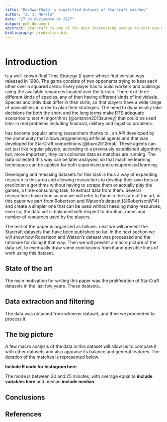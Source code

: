 ```yaml
---
title: "RedDwarfData: a simplified dataset of StarCraft matches"
author: "J. J. Merelo"
date: "27 de noviembre de 2017"
output: pdf_document
abstract: Starcraft is one of the most interesting arenas to test new machine learning and computational intelligence techniques; however, StarCraft matches take a long time and creating a good dataset for training can be hard; besides, analyzing match logs to extract the main characteristics can also be done in many different ways to the point that extracting and processing data itself can take an inordinate amount of time. In this paper we present one such simplified dataset extracted from Robinson and Watson, which we have called RedDwarfData, containing several thousand matches processed to frames, so that temporal studies can also be undertaken. This dataset is available under a free license. An initial analysis and appraisal of these matches is also made. 
bibliography: prediction.bib
---
```


```r
```

# Introduction

\emph{StarCraft} is a well-known Real Time Strategy (\emph{RTS}) game whose first version was released in 1998. The game consists of two opponents trying to beat each other over a squared arena. Every player has to build workers and buildings using the available resources located over the terrain. There exit three different kinds of species, any of then having different kinds of individuals. Species and individual differ in their skills, so that players have a wide range of possibilities in order to plan their strategies. The need to dynamically take decisions for both the short and the long terms make RTS adequate scenarios to test AI algorithms [@ontanon2013survey] that could be used later in real problems including financial, military and logistics problems. 

\emph{StarCraft} has become popular among researchers thanks to \emph{BWAPI}, an API developed by the community that allows programming artificial agents and that was developed for StarCraft competitions [@buro2012real]. These agents can act just like regular players, according to a previously established algorithm; but, more important, they can collectse data as matches are running. The data collected this way can be later analysed, so that machine learning techniques can be applied for both supervised and unsupervised learning.

Developing and releasing datasets for this task is thus a way of expanding research in this area and allowing researchers to develop their own bots or prediction algorithms without having to scrape them or actually play the games, a time-consuming task, to extract data from them. Several researchers have done so and we will refer to them in the state of the art; in this paper we part from Robertson and Watson's dataset [@RobertsonW14] and create a simpler one that can be used without needing many resources; even so, the data set is balanced with respect to duration, races and number of resources used by the players. 

The rest of the paper is organized as follows: next we will present the Starcraft datasets that have been published so far. In the next section we will show how Robertson and Watson's dataset was processed and the rationale for doing it that way. Then we will present a macro picture of the data set, to eventually draw some conclusions from it and possible lines of work using this dataset.

## State of the art

The main motivation for writing this paper was the proliferation of StarCraft datasets in the last few years. These datasets...

## Data extraction and filtering

The data was obtained from whoever dataset, and then we proceeded to process it.

## The big picture

A few macro analysis of the data in this dataset will allow us to compare it with other datasets and also appraise its balance and general features. The duration of the matches is represented below.

**Include R code for histogram here**

The mode is between 20 and 25 minutes, with average equal to **include variables here** and median **include median**. 

## Conclusions

## References